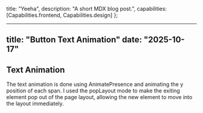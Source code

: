 
  title: "Yeeha",
  description: "A short MDX blog post.",
  capabilities: [Capabilities.frontend, Capabilities.design]
};


---
title: "Button Text Animation"
date: "2025-10-17"
---

## Text Animation
The text animation is done using AnimatePresence and animating the y position of each span. I used the popLayout mode to make the exiting element pop out of the page layout, allowing the new element to move into the layout immediately.

<ButtonText />